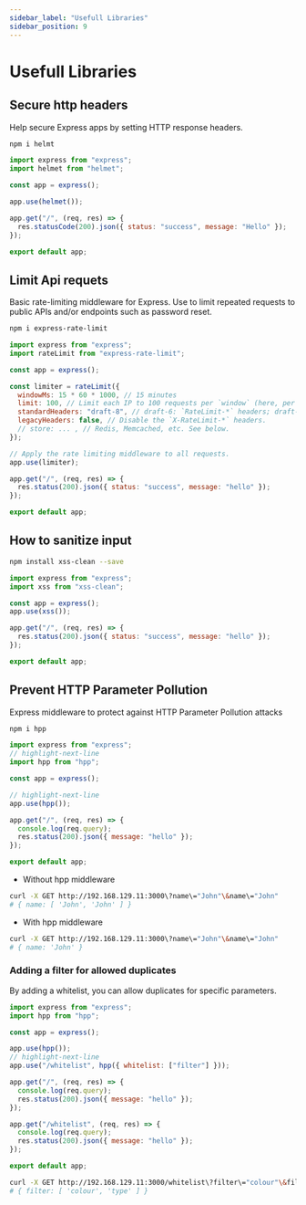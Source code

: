 ```yaml
---
sidebar_label: "Usefull Libraries"
sidebar_position: 9
---
```


# Usefull Libraries

## Secure http headers

Help secure Express apps by setting HTTP response headers.

```bash
npm i helmt
```

```js
import express from "express";
import helmet from "helmet";

const app = express();

app.use(helmet());

app.get("/", (req, res) => {
  res.statusCode(200).json({ status: "success", message: "Hello" });
});

export default app;
```

## Limit Api requets

Basic rate-limiting middleware for Express. Use to limit repeated requests to public APIs and/or endpoints such as password reset.

```bash
npm i express-rate-limit
```

```js
import express from "express";
import rateLimit from "express-rate-limit";

const app = express();

const limiter = rateLimit({
  windowMs: 15 * 60 * 1000, // 15 minutes
  limit: 100, // Limit each IP to 100 requests per `window` (here, per 15 minutes).
  standardHeaders: "draft-8", // draft-6: `RateLimit-*` headers; draft-7 & draft-8: combined `RateLimit` header
  legacyHeaders: false, // Disable the `X-RateLimit-*` headers.
  // store: ... , // Redis, Memcached, etc. See below.
});

// Apply the rate limiting middleware to all requests.
app.use(limiter);

app.get("/", (req, res) => {
  res.status(200).json({ status: "success", message: "hello" });
});

export default app;
```

## How to sanitize input

```bash
npm install xss-clean --save
```

```js
import express from "express";
import xss from "xss-clean";

const app = express();
app.use(xss());

app.get("/", (req, res) => {
  res.status(200).json({ status: "success", message: "hello" });
});

export default app;
```

## Prevent HTTP Parameter Pollution

Express middleware to protect against HTTP Parameter Pollution attacks

```bash
npm i hpp
```

```js
import express from "express";
// highlight-next-line
import hpp from "hpp";

const app = express();

// highlight-next-line
app.use(hpp());

app.get("/", (req, res) => {
  console.log(req.query);
  res.status(200).json({ message: "hello" });
});

export default app;
```

- Without hpp middleware

```bash
curl -X GET http://192.168.129.11:3000\?name\="John"\&name\="John"
# { name: [ 'John', 'John' ] }
```

- With hpp middleware

```bash
curl -X GET http://192.168.129.11:3000\?name\="John"\&name\="John"
# { name: 'John' }
```

### Adding a filter for allowed duplicates

By adding a whitelist, you can allow duplicates for specific parameters.

```js
import express from "express";
import hpp from "hpp";

const app = express();

app.use(hpp());
// highlight-next-line
app.use("/whitelist", hpp({ whitelist: ["filter"] }));

app.get("/", (req, res) => {
  console.log(req.query);
  res.status(200).json({ message: "hello" });
});

app.get("/whitelist", (req, res) => {
  console.log(req.query);
  res.status(200).json({ message: "hello" });
});

export default app;
```

```bash
curl -X GET http://192.168.129.11:3000/whitelist\?filter\="colour"\&filter\="type"
# { filter: [ 'colour', 'type' ] }
```
